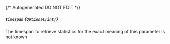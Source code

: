 {/* Autogenerated DO NOT EDIT  */}
##### `timespan` *{`Optional[int]`}*
The timespan to retrieve statistics for
the exact meaning of this parameter is not known


